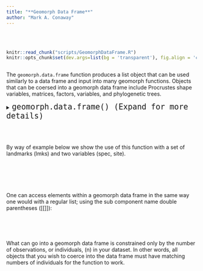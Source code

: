 ```yaml
---
title: "**Geomorph Data Frame**"
author: "Mark A. Conaway"
---
```

<br></br>

```r
knitr::read_chunk("scripts/GeomorphDataFrame.R")
knitr::opts_chunk$set(dev.args=list(bg = 'transparent'), fig.align = 'center', class.source = ".custom-inline", class.output = ".custom-inline")
```

```r

```

The `geomorph.data.frame` function produces a list object that can be used similarly to a data frame and input into many geomorph functions. Objects that can be coersed into a geomorph data frame include Procrustes shape variables, matrices, factors, variables, and phylogenetic trees.

<div class = "func">
<details>
  <summary> <font size="+2"> `geomorph.data.frame() (Expand for more details)` </font> </summary>

* $...$: a list of objects to include in the data frame

</details>
</div>
<br></br>

By way of example below we show the use of this function with a set of landmarks (lmks) and two variables (spec, site).
<br></br>

<div class = "code">
```r

```
</div>
<br></br>

One can access elements within a geomorph data frame in the same way one would with a regular list; using the sub component name double parentheses ([[]]):

<div class = "code">
```r

```
</div>
<br></br>

What can go into a geomorph data frame is constrained only by the number of observations, or individuals, (n) in your dataset. In other words, all objects that you wish to coerce into the data frame must have matching numbers of individuals for the function to work.


